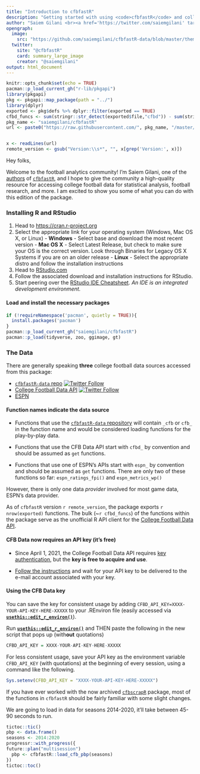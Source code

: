 ---
title: "Introduction to cfbfastR"
description: "Getting started with using <code>cfbfastR</code> and college football analytics."
author: "Saiem Gilani <br><a href='https://twitter.com/saiemgilani' target='blank'><img src='https://img.shields.io/twitter/follow/saiemgilani?color=blue&amp;label=%40saiemgilani&amp;logo=twitter&amp;style=for-the-badge' alt='@saiemgilani'/></a> <a href='https://github.com/saiemgilani' target='blank'><img src='https://img.shields.io/github/followers/saiemgilani?color=eee&amp;logo=Github&amp;style=for-the-badge' alt='@saiemgilani'/></a>"
opengraph:
  image: 
    src: "https://github.com/saiemgilani/cfbfastR-data/blob/master/themes/social_card_cfbfastR_final_quote.png?raw=true"
  twitter:
    site: "@cfbfastR"
    card: summary_large_image
    creator: "@saiemgilani"
output: html_document
---

```{r setup, include=FALSE}
knitr::opts_chunk$set(echo = TRUE)
pacman::p_load_current_gh("r-lib/pkgapi")
library(pkgapi)
pkg <- pkgapi::map_package(path = "../")
library(dplyr)
exported <- pkg$defs %>% dplyr::filter(exported == TRUE)
cfbd_funcs <- sum(stringr::str_detect(exported$file,"cfbd")) - sum(stringr::str_detect(exported$file,"cfbd_pbp_data"))
pkg_name <- "saiemgilani/cfbfastR"
url <- paste0("https://raw.githubusercontent.com/", pkg_name, "/master/DESCRIPTION")


x <- readLines(url)
remote_version <- gsub("Version:\\s*", "", x[grep('Version:', x)])
```

Hey folks,

Welcome to the football analytics community! I'm Saiem Gilani, one of the [authors](https://saiemgilani.github.io/cfbfastR/authors.html "Authors and contributors to cfbfastR") of [`cfbfastR`](https://twitter.com/cfbfastR "Follow @cfbfastR on Twitter! Tag us in your tweets using cfbfastR and we'll share it!"), and I hope to give the community a high-quality resource for accessing college football data for statistical analysis, football research, and more. I am excited to show you some of what you can do with this edition of the package.

### **Installing R and RStudio**
  1. Head to [https://cran.r-project.org](https://cran.r-project.org "The Comprehensive R Archive Network")
  2. Select the appropriate link for your operating system (Windows, Mac OS X, or Linux)
    - **Windows** - Select base and download the most recent version
    - **Mac OS X** - Select Latest Release, but check to make sure your OS is the correct version. Look  through Binaries for Legacy OS X Systems if you are on an older release
    - **Linux** - Select the appropriate distro and follow the installation instructions
  3. Head to [RStudio.com](https://www.rstudio.com/products/rstudio/download/#download "Download the appropriate version of RStudio (Free) for your operating system to use with R")
  4. Follow the associated download and installation instructions for RStudio.
  5. Start peering over the [RStudio IDE Cheatsheet]("https://www.rstudio.com/wp-content/uploads/2016/01/rstudio-IDE-cheatsheet.pdf"). *An IDE is an integrated development environment.*
  
#### **Load and install the necessary packages**

```{r load_cfbfastR_tidy}
if (!requireNamespace('pacman', quietly = TRUE)){
  install.packages('pacman')
}
pacman::p_load_current_gh("saiemgilani/cfbfastR")
pacman::p_load(tidyverse, zoo, ggimage, gt)
```

### **The Data**
There are generally speaking **three** college football data sources accessed from this package:

-   [`cfbfastR-data` repo](https://github.com/saiemgilani/cfbfastR-data) [![Twitter Follow](https://img.shields.io/twitter/follow/cfbfastR?color=blue&label=%40cfbfastR&logo=twitter&style=for-the-badge)](https://twitter.com/cfbfastR)
-   [College Football Data API](https://collegefootballdata.com) [![Twitter Follow](https://img.shields.io/twitter/follow/cfb_data?color=blue&label=%40cfb_data&logo=twitter&style=for-the-badge)](https://twitter.com/cfb_data)
-   [ESPN](https://espn.com)

#### **Function names indicate the data source**

* Functions that use the [`cfbfastR-data` repository](https://github.com/saiemgilani/cfbfastR-data) will contain `_cfb` or `cfb_` in the function name and would be considered loading functions for the play-by-play data.

* Functions that use the CFB Data API start with `cfbd_` by convention and should be assumed as `get` functions. 

* Functions that use one of ESPN's APIs start with `espn_` by convention and should be assumed as `get` functions. There are only two of these functions so far: `espn_ratings_fpi()` and `espn_metrics_wp()`

However, there is only one data *provider* involved for most game data, ESPN's data provider.

As of `cfbfastR` version `r remote_version`, the package exports `r nrow(exported)` functions. The bulk (\~`r cfbd_funcs`) of the functions within the package serve as the unofficial R API client for the [College Football Data API](https://collegefootballdata.com).

#### **CFB Data now requires an API key (it's free)**
-   Since April 1, 2021, the College Football Data API requires [key authentication](https://collegefootballdata.com/key), but the **key is free to acquire and use**.

-   [Follow the instructions](https://collegefootballdata.com/key) and wait for your API key to be delivered to the e-mail account associated with your key.

#### **Using the CFB Data key**

You can save the key for consistent usage by adding `CFBD_API_KEY=XXXX-YOUR-API-KEY-HERE-XXXXX` to your .REnviron file (easily accessed via [**`usethis::edit_r_environ()`**](https://usethis.r-lib.org/reference/edit.html)).

Run [**`usethis::edit_r_environ()`**](https://usethis.r-lib.org/reference/edit.html) and THEN paste the following in the new script that pops up (with**out** quotations)

``` {r}
CFBD_API_KEY = XXXX-YOUR-API-KEY-HERE-XXXXX
```

For less consistent usage, save your API key as the environment variable `CFBD_API_KEY` (with quotations) at the beginning of every session, using a command like the following.

```{r}
Sys.setenv(CFBD_API_KEY = "XXXX-YOUR-API-KEY-HERE-XXXXX")
```


If you have ever worked with the now archived [`cfbscrapR`](https://github.com/saiemgilani/cfbscrapR) package, most of the functions in ```cfbfastR``` should be fairly familiar with some slight changes.


We are going to load in data for seasons 2014-2020, it'll take between 45-90 seconds to run.
```{r load_2014_2020, warning = FALSE}
tictoc::tic()
pbp <- data.frame()
seasons <- 2014:2020
progressr::with_progress({
future::plan("multisession")
  pbp <- cfbfastR::load_cfb_pbp(seasons)
})
tictoc::toc()
```
